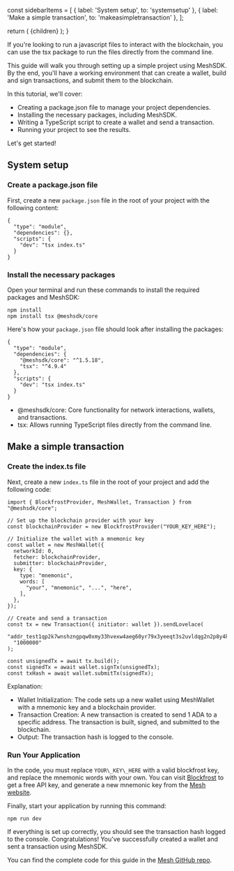 
  const sidebarItems = [
    { label: 'System setup', to: 'systemsetup' },
    { label: 'Make a simple transaction', to: 'makeasimpletransaction' },
  ];

  return (
    <LayoutImageHeaderAndBody
      title={guidestandalone.title}
      description={guidestandalone.description}
      image={guidestandalone.image}
      cover={guidestandalone.cover}
      sidebarItems={sidebarItems}
    >
      {children}
    </LayoutImageHeaderAndBody>
  );
}

If you're looking to run a javascript files to interact with the blockchain, you can use the tsx package to run the files directly from the command line.

This guide will walk you through setting up a simple project using MeshSDK. By the end, you'll have a working environment that can create a wallet, build and sign transactions, and submit them to the blockchain.

In this tutorial, we'll cover:

- Creating a package.json file to manage your project dependencies.
- Installing the necessary packages, including MeshSDK.
- Writing a TypeScript script to create a wallet and send a transaction.
- Running your project to see the results.

Let's get started!

## System setup

### Create a package.json file

First, create a new `package.json` file in the root of your project with the following content:

```
{
  "type": "module",
  "dependencies": {},
  "scripts": {
    "dev": "tsx index.ts"
  }
}
```

### Install the necessary packages

Open your terminal and run these commands to install the required packages and MeshSDK:

```
npm install
npm install tsx @meshsdk/core
```

Here's how your `package.json` file should look after installing the packages:

```
{
  "type": "module",
  "dependencies": {
    "@meshsdk/core": "^1.5.18",
    "tsx": "^4.9.4"
  },
  "scripts": {
    "dev": "tsx index.ts"
  }
}
```

- @meshsdk/core: Core functionality for network interactions, wallets, and transactions.
- tsx: Allows running TypeScript files directly from the command line.

## Make a simple transaction

### Create the index.ts file

Next, create a new `index.ts` file in the root of your project and add the following code:

```
import { BlockfrostProvider, MeshWallet, Transaction } from "@meshsdk/core";

// Set up the blockchain provider with your key
const blockchainProvider = new BlockfrostProvider("YOUR_KEY_HERE");

// Initialize the wallet with a mnemonic key
const wallet = new MeshWallet({
  networkId: 0,
  fetcher: blockchainProvider,
  submitter: blockchainProvider,
  key: {
    type: "mnemonic",
    words: [
      "your", "mnemonic", "...", "here",
    ],
  },
});

// Create and send a transaction
const tx = new Transaction({ initiator: wallet }).sendLovelace(
  "addr_test1qp2k7wnshzngpqw0xmy33hvexw4aeg60yr79x3yeeqt3s2uvldqg2n2p8y4kyjm8sqfyg0tpq9042atz0fr8c3grjmysdp6yv3",
  "1000000"
);

const unsignedTx = await tx.build();
const signedTx = await wallet.signTx(unsignedTx);
const txHash = await wallet.submitTx(signedTx);
```

Explanation:

- Wallet Initialization: The code sets up a new wallet using MeshWallet with a mnemonic key and a blockchain provider.
- Transaction Creation: A new transaction is created to send 1 ADA to a specific address. The transaction is built, signed, and submitted to the blockchain.
- Output: The transaction hash is logged to the console.

### Run Your Application

In the code, you must replace `YOUR\_KEY\_HERE` with a valid blockfrost key, and replace the mnemonic words with your own. You can visit [Blockfrost](https://blockfrost.io/) to get a free API key, and generate a new mnemonic key from the [Mesh website](/apis/wallets/meshwallet#generateWallet).

Finally, start your application by running this command:

```
npm run dev
```

If everything is set up correctly, you should see the transaction hash logged to the console. Congratulations! You've successfully created a wallet and sent a transaction using MeshSDK.

You can find the complete code for this guide in the [Mesh GitHub repo](https://github.com/MeshJS/standalone-template).
